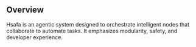 ## Overview

Hsafa is an agentic system designed to orchestrate intelligent nodes that collaborate to automate tasks. It emphasizes modularity, safety, and developer experience.
